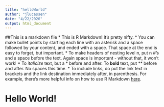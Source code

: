 ```yaml
---
title: "helloWorld"
author: "jlucassen"
date: "4/22/2020"
output: html_document
---
```


##This is a markdown file
* This is R Markdown! It's pretty nifty. 
* You can make bullet points by starting each line with an asterisk and a space followed by your content, and ended with a space. That space at the end is easy to forget, but important. 
* To make headers of nesting level n, put n #'s and a space before the text. Again space is important - without that, it won't work! 
* To *italicize* text, but a * before and after. To **bold** text, put ** before and after. No spaces this time.
* To include links, do put the link text in brackets and the link destination immediately after, in parenthesis. For example, there's more helpful info on how to use R Markdown [here](https://rmarkdown.rstudio.com/authoring_basics.html).

# Hello World!